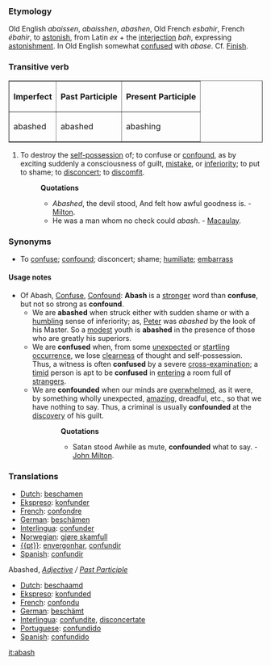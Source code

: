 ===Etymology===
Old English ''abaissen'', ''abaisshen'', ''abashen'', Old French ''esbahir'', French ''ébahir'', to [[astonish]], from Latin ''ex'' + the [[interjection]] ''bah'', expressing [[astonishment]]. In Old English somewhat [[confuse]]d with ''abase''. Cf. [[Finish]].
===Transitive verb===
<table border = 1>
<tr>
<th align = center>
Imperfect
<th align = center>
Past Participle
<th align = center>
Present Participle
</tr>
<tr>
<td>abashed </td>
<td>abashed </td>
<td>abashing </td>
</tr>
</table>
#To destroy the [[self-possession]] of; to confuse or [[confound]], as by exciting suddenly a consciousness of guilt, [[mistake]], or [[inferiority]]; to put to shame; to [[disconcert]]; to [[discomfit]].
#:'''Quotations'''
#:*''Abashed'', the devil stood, And felt how awful goodness is. - [[Milton]].
#:*He was a man whom no check could ''abash''. - [[Macaulay]].
===Synonyms===
*To [[confuse]]; [[confound]]; disconcert; shame; [[humiliate]]; [[embarrass]]
====Usage notes====
*Of Abash, [[Confuse]], [[Confound]]: '''Abash''' is a [[stronger]] word than '''confuse''', but not so strong as '''confound'''. 
**We are '''abashed''' when struck either with sudden shame or with a [[humbling]] sense of inferiority; as, [[Peter]] was ''abashed'' by the look of his Master. So a [[modest]] youth is '''abashed''' in the presence of those who are greatly his superiors. 
**We are '''confused''' when, from some [[unexpected]] or [[startling]] [[occurrence]], we lose [[clearness]] of thought and self-possession. Thus, a witness is often '''confused''' by a severe [[cross-]]examination; a [[timid]] person is apt to be '''confused''' in [[entering]] a room full of [[strangers]].
**We are '''confounded''' when our minds are [[overwhelmed]], as it were, by something wholly unexpected, [[amazing]], dreadful, etc., so that we have nothing to say. Thus, a criminal is usually '''confounded''' at the [[discovery]] of his guilt.
*::'''Quotations'''
*::*Satan stood Awhile as mute, '''confounded''' what to say. - [[John Milton]].

===Translations===
*[[Dutch]]: [[beschamen]]
*[[Ekspreso]]: [[konfunder]]
*[[French]]: [[confondre]]
*[[German]]: [[beschämen]]
*[[Interlingua]]: [[confunder]]
*[[Norwegian]]: [[gjøre skamfull]]
* [[{{pt}}]]: [[envergonhar]], [[confundir]]
*[[Spanish]]: [[confundir]]

Abashed, ''[[Adjective]] / [[Past Participle]]''
*[[Dutch]]: [[beschaamd]]
*[[Ekspreso]]: [[konfunded]]
*[[French]]: [[confondu]]
*[[German]]: [[beschämt]]
*[[Interlingua]]: [[confundite]], [[disconcertate]]
*[[Portuguese]]: [[confundido]]
*[[Spanish]]: [[confundido]]

[[it:abash]]